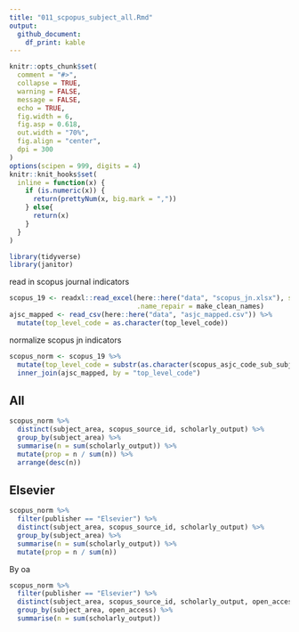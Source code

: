 ```yaml
---
title: "011_scpopus_subject_all.Rmd"
output: 
  github_document: 
    df_print: kable
---
```


```r
knitr::opts_chunk$set(
  comment = "#>",
  collapse = TRUE,
  warning = FALSE,
  message = FALSE,
  echo = TRUE,
  fig.width = 6,
  fig.asp = 0.618,
  out.width = "70%",
  fig.align = "center",
  dpi = 300
)
options(scipen = 999, digits = 4)
knitr::knit_hooks$set(
  inline = function(x) {
    if (is.numeric(x)) {
      return(prettyNum(x, big.mark = ","))
    } else{
      return(x)
    }
  }
)
```

```r
library(tidyverse)
library(janitor)
```


read in scopus journal indicators

```r
scopus_19 <- readxl::read_excel(here::here("data", "scopus_jn.xlsx"), sheet = 2,
                                .name_repair = make_clean_names)
ajsc_mapped <- read_csv(here::here("data", "asjc_mapped.csv")) %>%
  mutate(top_level_code = as.character(top_level_code))
```

normalize scopus jn indicators

```r
scopus_norm <- scopus_19 %>%
  mutate(top_level_code = substr(as.character(scopus_asjc_code_sub_subject_area), 1, 2)) %>%
  inner_join(ajsc_mapped, by = "top_level_code")
```

## All

```r
scopus_norm %>%
  distinct(subject_area, scopus_source_id, scholarly_output) %>%
  group_by(subject_area) %>% 
  summarise(n = sum(scholarly_output)) %>%
  mutate(prop = n / sum(n)) %>%
  arrange(desc(n))
```


## Elsevier 

```r
scopus_norm %>%
  filter(publisher == "Elsevier") %>%
  distinct(subject_area, scopus_source_id, scholarly_output) %>%
  group_by(subject_area) %>% 
  summarise(n = sum(scholarly_output)) %>%
  mutate(prop = n / sum(n))
```

By oa

```r
scopus_norm %>%
  filter(publisher == "Elsevier") %>%
  distinct(subject_area, scopus_source_id, scholarly_output, open_access) %>%
  group_by(subject_area, open_access) %>% 
  summarise(n = sum(scholarly_output))
```